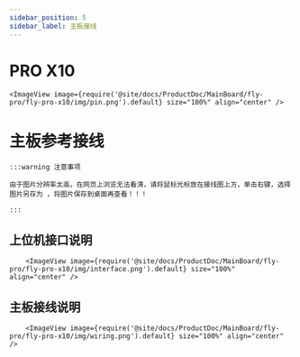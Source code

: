 ```yaml
---
sidebar_position: 5
sidebar_label: 主板接线
---
```






# PRO X10

    <ImageView image={require('@site/docs/ProductDoc/MainBoard/fly-pro/fly-pro-x10/img/pin.png').default} size="100%" align="center" />


# 主板参考接线

    :::warning 注意事项

    由于图片分辨率太高，在网页上浏览无法看清，请将鼠标光标放在接线图上方，单击右键，选择图片另存为 ，将图片保存到桌面再查看！！！

    :::

## 上位机接口说明
        <ImageView image={require('@site/docs/ProductDoc/MainBoard/fly-pro/fly-pro-x10/img/interface.png').default} size="100%" align="center" />

## 主板接线说明
        <ImageView image={require('@site/docs/ProductDoc/MainBoard/fly-pro/fly-pro-x10/img/wiring.png').default} size="100%" align="center" />
